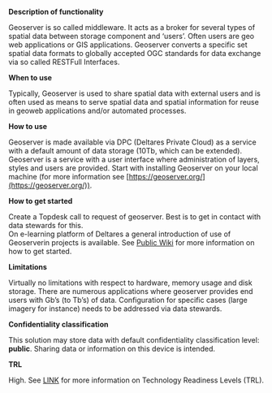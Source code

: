 **Description of functionality**

Geoserver is so called middleware. It acts as a broker for several types of spatial data between storage component and ‘users’. Often users are geo web applications or GIS applications. Geoserver converts a specific set spatial data formats to globally accepted OGC standards for data exchange via so called RESTFull Interfaces.

**When to use**

Typically, Geoserver is used to share spatial data with external users and is often used as means to serve spatial data and spatial information for reuse in geoweb applications and/or automated processes.

**How to use**

Geoserver is made available via DPC (Deltares Private Cloud) as a service with a default amount of data storage (10Tb, which can be extended). Geoserver is a service with a user interface where administration of layers, styles and users are provided. Start with installing Geoserver on your local machine (for more information see [https://geoserver.org/](https://geoserver.org/)).

**How to get started**

Create a Topdesk call to request of geoserver. Best is to get in contact with data stewards for this.  
On e-learning platform of Deltares a general introduction of use of Geoserverin projects is available.
See [Public Wiki](https://publicwiki.deltares.nl/display/FAIR/Getting+started+with+Geoserver) for more information on how to get started.

**Limitations**

Virtually no limitations with respect to hardware, memory usage and disk storage. There are numerous applications where geoserver provides end users with Gb’s (to Tb’s) of data. Configuration for specific cases (large imagery for instance) needs to be addressed via data stewards.

**Confidentiality classification**

This solution may store data with default confidentiality classification level: __public__. Sharing data or information on this device is intended. 

**TRL**

High. See [LINK](/storage-finder/trl)  for more information on Technology Readiness Levels (TRL).
